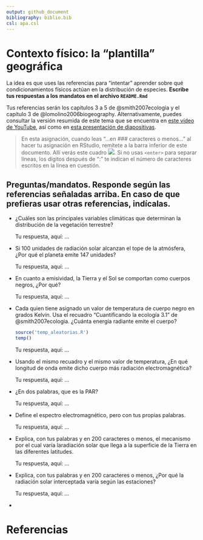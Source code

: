 ```yaml
---
output: github_document
bibliography: biblio.bib
csl: apa.csl
---
```


<!-- Este .md fue generado a partir del .Rmd homónimo. Edítese el .Rmd -->

# Contexto físico: la "plantilla" geográfica

La idea es que uses las referencias para "intentar" aprender sobre qué condicionamientos físicos actúan en la distribución de especies. **Escribe tus respuestas a los mandatos en el archivo `README.Rmd`**

Tus referencias serán los capítulos 3 a 5 de @smith2007ecologia y el capítulo 3 de @lomolino2006biogeography. Alternativamente, puedes consultar la versión resumida de este tema que se encuentra en [este vídeo de YouTube](https://www.youtube.com/watch?v=R8m_EmZsxJU), así como en [esta presentación de diapositivas](https://drive.google.com/file/d/1-3os3Y9b6V2IkPhMUTYtbvIQag7dfeIL/view?usp=sharing).

>En esta asignación, cuando leas "...en ### caracteres o menos..." al hacer tu asignación en RStudio, remítete a la barra inferior de este documento. Allí verás este cuadro ![](filas_columnas.png). Si no usas `<enter>` para separar líneas, los dígitos después de ":" te indican el número de caracteres escritos en la línea en cuestión.

## Preguntas/mandatos. Responde según las referencias señaladas arriba. En caso de que prefieras usar otras referencias, indícalas.

* ¿Cuáles son las principales variables climáticas que determinan la distribución de la vegetación terrestre?

    Tu respuesta, aquí: ...

* Si 100 unidades de radiación solar alcanzan el tope de la atmósfera, ¿Por qué el planeta emite 147 unidades?

    Tu respuesta, aquí: ...
    


* En cuanto a emisividad, la Tierra y el Sol se comportan como cuerpos negros, ¿Por qué?

    Tu respuesta, aquí: ...
    
* Cada quien tiene asignado un valor de temperatura de cuerpo negro en grados Kelvin. Usa el recuadro "Cuantificando la ecología 3.1" de @smith2007ecologia. ¿Cuánta energía radiante emite el cuerpo?

    ```r
    source('temp_aleatorias.R')
    temp()
    ```

    Tu respuesta, aquí: ...
    
* Usando el mismo recuadro y el mismo valor de temperatura, ¿En qué longitud de onda emite dicho cuerpo más radiación electromagnética?
    
    Tu respuesta, aquí: ...

* ¿En dos palabras, que es la PAR?

    Tu respuesta, aquí: ...

* Define el espectro electromagnético, pero con tus propias palabras.

    Tu respuesta, aquí: ...

* Explica, con tus palabras y en 200 caracteres o menos, el mecanismo por el cual varía laradiación solar que llega a la superficie de la Tierra en las diferentes latitudes.

    Tu respuesta, aquí: ...
    
* Explica, con tus palabras y en 200 caracteres o menos, ¿Por qué la radiación solar interceptada varía según las estaciones?

    Tu respuesta, aquí: ...
    
* 

# Referencias
